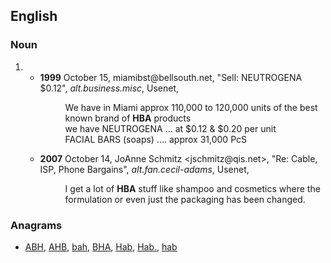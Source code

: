 ==English==

===Noun===
{{en-noun|s}}
# {{abbreviation of|[[health]]-[[and]]-[[beauty]] [[aid]]}}
#* '''1999''' October 15, miamibst@bellsouth.net, "Sell: NEUTROGENA $0.12", ''alt.business.misc'', Usenet,
#*: We have in Miami approx 110,000 to 120,000 units of the best known brand of '''HBA''' products
#*: we have NEUTROGENA ... at $0.12 & $0.20 per unit
#*: FACIAL BARS (soaps) .... approx 31,000 PcS
#* '''2007''' October 14, JoAnne Schmitz <jschmitz@qis.net>, "Re: Cable, ISP, Phone Bargains", ''alt.fan.cecil-adams'', Usenet,
#*: I get a lot of '''HBA''' stuff like shampoo and cosmetics where the formulation or even just the packaging has been changed.

===Anagrams===
* [[ABH#English|ABH]], [[AHB#English|AHB]], [[bah#English|bah]], [[BHA#English|BHA]], [[Hab#English|Hab]], [[Hab.#English|Hab.]], [[hab#English|hab]]
